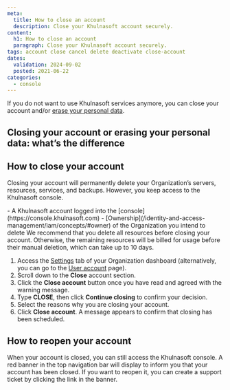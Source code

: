 ```yaml
---
meta:
  title: How to close an account
  description: Close your Khulnasoft account securely.
content:
  h1: How to close an account
  paragraph: Close your Khulnasoft account securely.
tags: account close cancel delete deactivate close-account
dates:
  validation: 2024-09-02
  posted: 2021-06-22
categories:
  - console
---
```


If you do not want to use Khulnasoft services anymore, you can close your account and/or [erase your personal data](/console/account/how-to/manage-my-personal-data-gdpr/#how-to-erase-your-account-and-personal-data).

## Closing your account or erasing your personal data: what’s the difference

<Macro id="close-vs-erase" />

## How to close your account

Closing your account will permanently delete your Organization’s servers, resources, services, and backups. However, you keep access to the Khulnasoft console.

<Macro id="requirements" />
- A Khulnasoft account logged into the [console](https://console.khulnasoft.com)
- [Ownership](/identity-and-access-management/iam/concepts/#owner) of the Organization you intend to delete

<Message type="note">
  We recommend that you delete all resources before closing your account. Otherwise, the remaining resources will be billed for usage before their manual deletion, which can take up to 10 days.
</Message>



1. Access the [Settings](https://console.khulnasoft.com/organization/settings) tab of your Organization dashboard (alternatively, you can go to the [User account](https://console.khulnasoft.com/account/profile) page).
2. Scroll down to the **Close** account section.
3. Click the **Close account** button once you have read and agreed with the warning message.
4. Type **CLOSE**, then click **Continue closing** to confirm your decision.
5. Select the reasons why you are closing your account.
6. Click **Close account**. A message appears to confirm that closing has been scheduled.

## How to reopen your account

When your account is closed, you can still access the Khulnasoft console. A red banner in the top navigation bar will display to inform you that your account has been closed. If you want to reopen it, you can create a support ticket by clicking the link in the banner.

 <Lightbox src="closed-account.webp" alt="" />
